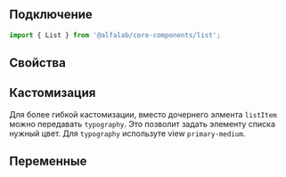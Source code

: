 
## Подключение

```jsx
import { List } from '@alfalab/core-components/list';
```

## Свойства

<ArgsTable of={ListTS} /> 

## Кастомизация

Для более гибкой кастомизации, вместо дочернего элмента `listItem` можно передавать `typography`. 
Это позволит задать элементу списка нужный цвет. Для `typography` используте view `primary-medium`.

## Переменные

<CssVars css={styles} />
